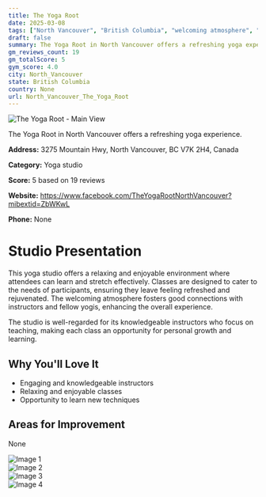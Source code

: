 ```yaml
---
title: The Yoga Root
date: 2025-03-08
tags: ["North Vancouver", "British Columbia", "welcoming atmosphere", "relaxation", "North Vancouver"]  
draft: false
summary: The Yoga Root in North Vancouver offers a refreshing yoga experience.
gm_reviews_count: 19
gm_totalScore: 5
gym_score: 4.0
city: North_Vancouver
state: British Columbia
country: None
url: North_Vancouver_The_Yoga_Root
---
```


<div className="aspect-[16/9] relative my-8">
  <img 
    src="https://lh5.googleusercontent.com/p/AF1QipN2I9LSDCMIfzx-5FVMR4Sveq6fTsLJzKur8hEa=w1920-h1080-k-no"
    alt="The Yoga Root - Main View"
    className="object-cover absolute inset-0 w-full h-full rounded-lg"
  />
</div>

The Yoga Root in North Vancouver offers a refreshing yoga experience.

**Address:** 3275 Mountain Hwy, North Vancouver, BC V7K 2H4, Canada

**Category:** Yoga studio

**Score:** 5 based on 19 reviews

**Website:** https://www.facebook.com/TheYogaRootNorthVancouver?mibextid=ZbWKwL

**Phone:** None

# Studio Presentation

This yoga studio offers a relaxing and enjoyable environment where attendees can learn and stretch effectively. Classes are designed to cater to the needs of participants, ensuring they leave feeling refreshed and rejuvenated. The welcoming atmosphere fosters good connections with instructors and fellow yogis, enhancing the overall experience.

The studio is well-regarded for its knowledgeable instructors who focus on teaching, making each class an opportunity for personal growth and learning.

## Why You'll Love It

- Engaging and knowledgeable instructors
- Relaxing and enjoyable classes
- Opportunity to learn new techniques

## Areas for Improvement

None

<div className="grid grid-cols-1 xl:grid-cols-2 gap-4 my-8">
<div className="aspect-[4/3] relative"><img src="https://lh3.googleusercontent.com/p/AF1QipPnqYKjAlhQ15-H57EzJ6TuZ3LBD-HQQEYXhjOy=w1920-h1080-k-no" alt="Image 1" className="object-cover absolute inset-0 w-full h-full rounded-lg" /></div>
<div className="aspect-[4/3] relative"><img src="https://lh5.googleusercontent.com/p/AF1QipPfaeIJe9AI7XuzylVxYaK4TEkXfSBySO2mXvww=w1920-h1080-k-no" alt="Image 2" className="object-cover absolute inset-0 w-full h-full rounded-lg" /></div>
<div className="aspect-[4/3] relative"><img src="https://lh5.googleusercontent.com/p/AF1QipMoiMfwZ0QMITQOqrgCv1wtWPYuvbOsjfSk4eF-=w1920-h1080-k-no" alt="Image 3" className="object-cover absolute inset-0 w-full h-full rounded-lg" /></div>
<div className="aspect-[4/3] relative"><img src="https://lh5.googleusercontent.com/p/AF1QipOp-i718SwU2QJDgT2Fcm5ePJUbRWnzQL2RmipS=w1920-h1080-k-no" alt="Image 4" className="object-cover absolute inset-0 w-full h-full rounded-lg" /></div>
</div>